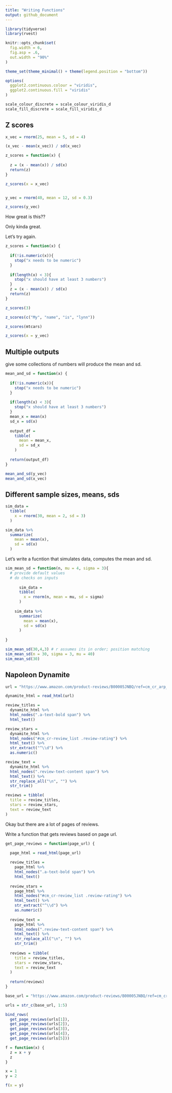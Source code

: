 ```yaml
---
title: "Writing Functions"
output: github_document
---
```


```r
library(tidyverse)
library(rvest)

knitr::opts_chunk$set(
  fig.width = 6,
  fig.asp = .6,
  out.width = "90%"
)

theme_set(theme_minimal() + theme(legend.position = "bottom"))

options(
  ggplot2.continuous.colour = "viridis",
  ggplot2.continuous.fill = "viridis"
)

scale_colour_discrete = scale_colour_viridis_d
scale_fill_discrete = scale_fill_viridis_d
```


## Z scores

```r
x_vec = rnorm(25, mean = 5, sd = 4)

(x_vec - mean(x_vec)) / sd(x_vec)

z_scores = function(x) {
  
  z = (x - mean(x)) / sd(x)
  return(z)
}

z_scores(x = x_vec)


y_vec = rnorm(40, mean = 12, sd = 0.3)

z_scores(y_vec)
```


How great is this??

Only kinda great. 

Let's try again.

```r
z_scores = function(x) {
  
  if(!is.numeric(x)){
    stop("x needs to be numeric")
  }
  
  if(length(x) < 3){
    stop("x should have at least 3 numbers")
  }
  z = (x - mean(x)) / sd(x)
  return(z)
}
```

```r
z_scores(3)

z_scores(c("My", "name", "is", "lynn"))

z_scores(mtcars)

z_scores(x = y_vec)
```


## Multiple outputs

give some collections of numbers will produce the mean and sd.

```r

mean_and_sd = function(x) {
  
  if(!is.numeric(x)){
    stop("x needs to be numeric")
  }
  
  if(length(x) < 3){
    stop("x should have at least 3 numbers")
  }
  mean_x = mean(x)
  sd_x = sd(x)
  
  output_df = 
    tibble(
      mean = mean_x,
      sd = sd_x
    )
  
  return(output_df)
}

mean_and_sd(y_vec)
mean_and_sd(x_vec)
```

## Different sample sizes, means, sds

```r
sim_data = 
  tibble(
    x = rnorm(30, mean = 2, sd = 3)
  )

sim_data %>% 
  summarize(
    mean = mean(x),
    sd = sd(x)
  )
```


Let's write a fucntion that simulates data, computes the mean and sd.

```r
sim_mean_sd = function(n, mu = 4, sigma = 3){
  # provide default values
  # do checks on inputs 
  
      sim_data = 
      tibble(
        x = rnorm(n, mean = mu, sd = sigma)
      )
    
    sim_data %>% 
      summarize(
        mean = mean(x),
        sd = sd(x)
      )
  
}

sim_mean_sd(30,4,3) # r assumes its in order; position matching 
sim_mean_sd(n = 30, sigma = 3, mu = 40)
sim_mean_sd(30)
```


## Napoleon Dynamite

```r
url = "https://www.amazon.com/product-reviews/B00005JNBQ/ref=cm_cr_arp_d_viewopt_rvwer?ie=UTF8&reviewerType=avp_only_reviews&sortBy=recent&pageNumber=1"

dynamite_html = read_html(url)

review_titles = 
  dynamite_html %>%
  html_nodes(".a-text-bold span") %>%
  html_text()

review_stars = 
  dynamite_html %>%
  html_nodes("#cm_cr-review_list .review-rating") %>%
  html_text() %>%
  str_extract("^\\d") %>%
  as.numeric()

review_text = 
  dynamite_html %>%
  html_nodes(".review-text-content span") %>%
  html_text() %>% 
  str_replace_all("\n", "") %>% 
  str_trim()

reviews = tibble(
  title = review_titles,
  stars = review_stars,
  text = review_text
)
```


Okay but there are a lot of pages  of reviews. 

Write a function that gets reviews based on page url.

```r
get_page_reviews = function(page_url) {
  
  page_html = read_html(page_url)

  review_titles = 
    page_html %>%
    html_nodes(".a-text-bold span") %>%
    html_text()
  
  review_stars = 
    page_html %>%
    html_nodes("#cm_cr-review_list .review-rating") %>%
    html_text() %>%
    str_extract("^\\d") %>%
    as.numeric()
  
  review_text = 
    page_html %>%
    html_nodes(".review-text-content span") %>%
    html_text() %>% 
    str_replace_all("\n", "") %>% 
    str_trim()
  
  reviews = tibble(
    title = review_titles,
    stars = review_stars,
    text = review_text
  )
  
  return(reviews)
}

base_url = "https://www.amazon.com/product-reviews/B00005JNBQ/ref=cm_cr_arp_d_viewopt_rvwer?ie=UTF8&reviewerType=avp_only_reviews&sortBy=recent&pageNumber="

urls = str_c(base_url, 1:5)

bind_rows(
  get_page_reviews(urls[1]),
  get_page_reviews(urls[2]),
  get_page_reviews(urls[3]),
  get_page_reviews(urls[4]),
  get_page_reviews(urls[5]))

```

```r
f = function(x) {
  z = x + y
  z
}

x = 1
y = 2

f(x = y)
```


